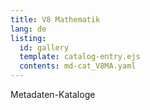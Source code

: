 ```yaml
---
title: V8 Mathematik
lang: de
listing:
  id: gallery
  template: catalog-entry.ejs
  contents: md-cat_V8MA.yaml
---
```

Metadaten-Kataloge

::: {#gallery}
:::
